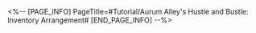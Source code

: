 <%-- [PAGE_INFO]
PageTitle=#Tutorial/Aurum Alley's Hustle and Bustle: Inventory Arrangement#
[END_PAGE_INFO] --%>
{{Tutorial
|sort      = 801101
|title     = Aurum Alley's Hustle and Bustle: Inventory Arrangement
|subtitle  = 
|type      = 
|about     = 
|image1    = Tutorial Aurum Alley's Hustle and Bustle Inventory Arrangement 1.png{{subst:void|<!--$UPLOAD:<<SpriteOutput/TutorialPic/TutorialPage_801101.png>-<Tutorial Aurum Alley's Hustle and Bustle Inventory Arrangement 1.png>>}}
|text1     = Complete {{Color|h|nobold=1|Inventory Arrangement}} on freight starskiffs and reach {{Color|h|nobold=1|shipping targets}} to earn {{Color|h|nobold=1|Merchant Guild's funds}}
|image2    = Tutorial Aurum Alley's Hustle and Bustle Inventory Arrangement 2.png{{subst:void|<!--$UPLOAD:<<SpriteOutput/TutorialPic/TutorialPage_801102.png>-<Tutorial Aurum Alley's Hustle and Bustle Inventory Arrangement 2.png>>}}
|text2     = {{Color|h|nobold=1|Select goods}} to perform rapid arrangement. {{Color|h|nobold=1|Drag or rotate the goods}} to change their positions
}}